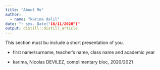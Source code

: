 ```yaml
---
title: "About Me"
author:
  - name: "karima dalil" 
date: "r sys. Date("16/11/2020")"
output: distill::distill_article
---
```


This section must bu include a short presentation of you.

- first name/surname, teacher’s name, class name and academic year

- karima, Nicolas DEVILEZ, complimentary bloc, 2020/2021

